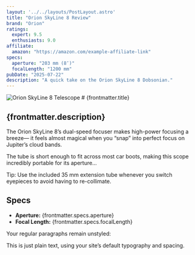 ```yaml
---
layout: '../../layouts/PostLayout.astro'
title: "Orion SkyLine 8 Review"
brand: "Orion"
ratings:
  expert: 9.5
  enthusiasts: 9.0
affiliate:
  amazon: "https://amazon.com/example-affiliate-link"
specs:
  aperture: "203 mm (8″)"
  focalLength: "1200 mm"
pubDate: "2025-07-22"
description: "A quick take on the Orion SkyLine 8 Dobsonian."
---
```


<img src="/images/OrionSkyline8Inch-Cover.webp" alt="Orion SkyLine 8 Telescope" class="post-starter-image" />
# {frontmatter.title}
<h2>{frontmatter.description}</h2>

<div class="highlight">
  The Orion SkyLine 8’s dual-speed focuser makes high-power focusing a breeze—
  it feels almost magical when you “snap” into perfect focus on Jupiter’s cloud bands.
</div>

The tube is short enough to fit across most car boots, making this scope
incredibly portable for its aperture…

<div class="tip">
  Tip: Use the included 35 mm extension tube whenever you switch eyepieces to
  avoid having to re-collimate.
</div>

## Specs

- **Aperture:** {frontmatter.specs.aperture}  
- **Focal Length:** {frontmatter.specs.focalLength}

Your regular paragraphs remain unstyled:

This is just plain text, using your site’s default typography and spacing.